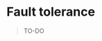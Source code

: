 # Fault tolerance {#fault-tolerance}

> TO-DO

::: {.todo latex=""}
<!-- TO-DO: write this -->
<!-- TO-DO: <div class="video" title="Fault-tolerant computation and threshold theorems" data-videoid="TPUElc_4amo"></div> -->
:::









































































































<!-- ## *Remarks and exercises* {#remarks-and-exercises-fault-tolerance} -->



<!-- ### Transversal gates in more detail {#detailed-transversal-gates}

<div class="video" title="Seven-qubit code and transversal constructions" data-videoid="vZ5p_fJbTMc"></div>

As mentioned in Section \@ref(clifford-walks-on-stabiliser-states), we can achieve universal computation if we have access to the Clifford gates (controlled-$\NOT$, Hadamard, and $S=P_{\pi/2}$) and the non-Clifford gate $T=P_{\pi/4}$.
It so happens that each of these is a little bit more tricky than the previous one, but to understand what we mean by this we need to give a definition.

::: {.idea latex=""}
Suppose we're interested in some $[[n,k,d]]$ stabiliser code $\mathcal{C}$.
Let $U$ be a single-qubit unitary, representing some computational gate whose logical version $U_L$ we want to study.

- If $U^{\otimes n}$ is an implementation for $U_L$ (i.e. if its effect on the codespace is exactly the effect of logical $U$) then we say that $U$ is **strictly transversal**.

- If there exist single-qubit unitaries $V_1,\ldots,V_n$ such that $V_1\otimes\ldots\otimes V_n$ is an implementation for $U_L$, then we say that $U$ is **weakly transversal**.

It's important to note that "being transversal" isn't an intrinsic property of an operator, but depends on the code: a gate might be transversal with respect to one code but not transversal with respect to another.
:::

For our purposes, we don't really mind so much whether a gate is strictly or weakly transversal, so we'll sometimes just refer to them both as "transversal".^[This is another piece of terminology where different sources use different conventions, so it's always a good idea to check which definition of transversal is being used.]
The reason that we care about transversal gates at all (be they weak or strong) is because they are *inherently fault tolerant*.
What do we mean by this?
Well, by their very nature, if an error affects one (physical) qubit, then transversal gates *will not* propagate that error, because they involve no interaction between different (physical) qubits.
There is also the bonus that transversal gates are implemented by a single "gate step", rather than some sequential combination of gates, which also has positive implications for fault tolerance (thanks to the **threshold theorem**, which we will see in Section \@ref(putting-it-all-together)) as well as making the overall complexity generally simpler.

The next natural question to ask is this: "which of the four gates necessary for universal computation are transversal for which codes"?
As we shall see, the Steane code admits a lot of transversal gates, due to it being a particularly nice example of a CSS code, whereas the three-qubit code and (thus) the Shor code do not admit quite so many.

To begin with, we might as well say what we already know in terms of this new vocabulary.

::: {.idea latex=""}
If $\mathcal{C}$ is a CSS code, then all Pauli operators are (weakly) transversal.
:::

This is immediate by construction: implementations of the logical Pauli operators are, in particular, elements of $\mathcal{P}_n$, which are exactly $n$-fold tensor products (of Pauli operators).^[In the example of the Steane code, we saw that $X$ and $Z$ are actually *strictly* transversal. The question of when this happens forms part of Exercise \@ref(odd-parity-transversal-gates).]

For other gates, we need to do a bit more work.
Generally, to show that some operator $U$ is transversal, we need to show two things: that $U^{\otimes n}$ preserves the codespace, and then that it actually enacts the logical $U$ operation.
In order to do this, we need to understand how unitaries $V$ (such as $V=U^{\otimes n}$) actually act on stabilisers, given that we already know they act as $\ket{\psi}\mapsto V\ket{\psi}$ on states.
So say that $P\in\mathcal{S}$ is some stabiliser, and $\ket{\psi}$ is in the corresponds codespace, so that $P\ket{\psi}=\ket{\psi}$.
We can notice that
$$
  \begin{aligned}
    (VPV^\dagger)V\ket{\psi}
    &= VP(V^\dagger V)\ket{\psi}
  \\&= VP\ket{\psi}
  \\&= V\ket{\psi}
  \end{aligned}
$$
which says that $VPV^\dagger$ stabilises $V\ket{\psi}$.
In other words, unitaries act on stabilisers by conjugation: $P\mapsto VPV^\dagger$.

::: {.idea latex=""}
If $\mathcal{C}$ is a CSS code, then $\cNOT$ is (strictly) transversal.
:::

To be clear what we mean by this, we're claiming we can get a logical controlled-$\NOT$ gate on two "qubits" $q_1$ and $q_2$ by simply using controlled-$\NOT$ gates on each corresponding pair of physical qubits in the encoding:

```r
\begin{quantikz}
  \lstick[wires=3]{$q_1$}
  & \ctrl{3}
  & \qw
  & \qw
  & \qw
\\& \qw
  & \ctrl{3}
  & \qw
  & \qw
\\& \qw
  & \qw
  & \ctrl{3}
  & \qw
\\\lstick[wires=3]{$q_2$}
  & \targ{}
  & \qw
  & \qw
  & \qw
  & \qw
\\& \qw
  & \targ{}
  & \qw
  & \qw
  & \qw
\\& \qw
  & \qw
  & \targ{}
  & \qw
  & \qw
\end{quantikz}
```

Let's write $\cNOT_L$ to mean this $\cNOT^{\otimes n}$, and then prove that it deserves this name.
By writing out the matrix for $\cNOT$, we see that $\cNOT^\dagger=\cNOT$, and so $\cNOT_L$ acts on stabilisers via $P\mapsto \cNOT_L P\cNOT_L$.
Since we have are working with a CSS code, we know that we can our stabiliser generators are all either of $X$-type or of $Z$-type, i.e. of the form $X_x$ or $Z_x$ where $x$ is some row of the parity check matrix.
This means that $\mathcal{S}\otimes\mathcal{S}$ is generated by four types of stabilisers: $X_x\otimes\id$, $\id\otimes X_x$, $Z_x\otimes\id$, and $\id\otimes Z_x$.
What does $\cNOT_L$ do to each of these?
Well,
$$
  \begin{aligned}
    \cNOT_L(X_x\otimes\id)\cNOT_L
    &= X_x\otimes X_x
    = (X_x\otimes\id)(\id\otimes X_x)
  \\\cNOT_L(\id\otimes X_x)\cNOT_L
    &= \id\otimes X_x
  \\\cNOT_L(Z_x\otimes\id)\cNOT_L
    &= Z_x\otimes Z_x
    = (Z_x\otimes\id)(\id\otimes Z_x)
  \\\cNOT_L(\id\otimes Z_x)\cNOT_L
    &= \id\otimes Z_x
  \end{aligned}
$$
and so it sends stabilisers to stabilisers, and thus preserves the codespace.

The only other thing we need to check is that it actually acts how a logical $\cNOT$ should act: it should be the case that^[This is an example of how it can be easier to define operators in terms of how they behave with respect to other operators, instead of how they act on states.]
$$
  \begin{aligned}
    \cNOT_L\colon
    X_L\otimes\id
    &\longmapsto X_L\otimes X_L
  \\\id\otimes X_L
    &\longmapsto \id\otimes X_L
  \\Z_L\otimes\id
    &\longmapsto Z_L\otimes \id
  \\\id\otimes Z_L
    &\longmapsto Z_L\otimes Z_L
  \end{aligned}
$$
since this is exactly how $\cNOT$ acts for $X$ and $Z$.
But this follows from exactly the same sort of argument as for the stabiliser generators.

::: {.technical title="CSS codes and controlled-NOT" latex="{CSS codes and controlled-$\NOT$}"}
The converse of the above theorem is actually true, giving us a much stronger statement: *a code is a CSS code if and only if $\cNOT$ is strictly transversal*.

We won't prove this here, but here's a sketch of how the proof would go: you can take any stabiliser, write it as a product of an $X$-type term and a $Z$-type term (and a global phase), and then use the fact that $\cNOT$ is strictly transversal to show that each of the $X$-type and $Z$-type terms are actually stabilisers; from this, you just need to pick some independent set to form a basis, so that you can write your code as generated by a bunch of $X$-type stabilisers and a bunch of $Z$-type ones, which means that it is a CSS code.
:::

This is essentially all we can say for an arbitrary CSS code: Pauli operators and controlled-$\NOT$ are transversal.
But our main example of interest has been the Steane code, which is of a very special form: it is a CSS code of a classical code over itself, namely the Hamming $[7,4,3]$ code.
We can say quite a bit more about CSS codes of this specific type.

::: {.idea latex=""}
If $\mathcal{C}=\operatorname{CSS}(C,C)$, then the Hadamard is (strictly) transversal.
:::

To prove this, we start by just writing down the action of $H^{\otimes n}$ on any stabiliser, say of $X$-type: if $x$ is some row of the parity-check matrix $H$ of the classical code $C$, then
$$
  H^{\otimes n}X_x H^{\otimes n}
  = Z_x.
$$
Since the $X$-type stabilisers come from the same code as the $Z$-type stabilisers, this says that if $X_x$ is a stabiliser then so too is $H^{\otimes n}X_x H^{\otimes n}$, which means that $H^{\otimes n}$ preserves the code space.
Again, just as before, we can also show that
$$
  \begin{aligned}
    H^{\otimes n}X_L H^{\otimes n}
    &= Z_L
  \\H^{\otimes n}Z_L H^{\otimes n}
    &= X_L
  \end{aligned}
$$
exactly as the Hadamard should act, which means that $H^{\otimes n}$ is indeed the logical Hadamard.

Here we can also see a code that *doesn't* admit a transversal Hadamard: the three-qubit code.
Recall that its logical states are
$$
  \begin{aligned}
    \ket{0}_L\
    &= \ket{000}
  \\\ket{1}_L\
    &= \ket{111}
  \end{aligned}
$$
which are *unentangled*.
Any transversal gate will, by definition, act separately on each physical qubit, which means that it will never be able to take an unentangled state to an entangled one.
But this is exactly the problem!
By definition, the logical Hadamard sends $\ket{0}_L$ to $\ket{+}_L$, and the latter state *is* entangled:^[The entangled state $\ket{+}_L$ is so important that it actually gets a special name: the **GHZ state**, for [Daniel Greenberger](https://en.wikipedia.org/wiki/Daniel_Greenberger), [Michael Horne](https://en.wikipedia.org/wiki/Michael_Horne_(physicist)), and [Anton Zeilinger](https://en.wikipedia.org/wiki/Anton_Zeilinger).]
$$
  \begin{aligned}
    \ket{+}_L
    &\coloneqq \frac{1}{\sqrt{2}}(\ket{0}_L+\ket{1}_L)
  \\&= \frac{1}{\sqrt{2}}(\ket{000}+\ket{111}).
  \end{aligned}
$$
Note that this is *not* equal to $\ket{{+}{+}{+}}$, since
$$
  \ket{{+}{+}{+}}
  = \sum_{x\in\{0,1\}^3} \ket{x}
  \neq \ket{+}_L
$$
which is not even entangled.
This highlights the fact that that, even in a repetition code, not all logical states are merely repeated copies of the physical state.

There is one other final thing is special, perhaps surprisingly, about the Steane code, and that is the *parity* of the number of qubits that it uses: $7$ is an *odd* number.

::: {.idea latex=""}
If $\mathcal{C}=\operatorname{CSS}(C,C)$ is an $n$-qubit code with $n$ odd, then the $S$ gate is (weakly) transversal.
:::

Proving this statement doesn't require any special tricks, and is a good test that you really understand what's going on, so we leave it as part of Exercise \@ref(odd-parity-transversal-gates).

::: {.idea latex=""}
If $\mathcal{C}=\operatorname{CSS}(C,C)$ is an $n$-qubit code with $n$ odd, then the $T$ gate is *not* transversal.
:::

Note first of all that the theorems we have been giving in this section have been getting only more specific, so any code satisfying the hypotheses of one theorem also satisfy those of all preceding theorems.
In other words, any $n$-qubit CSS code of the form $\operatorname{CSS}(C,C)$ with $n$ odd (such as the Steane code) is such that controlled-$\NOT$, the Hadamard, and the $S$ gate are all transversal.
We can summarise these results in a table describing which gates are transversal for the code $\operatorname{CSS}(C_1,C_2)$, with extra hypotheses increasing in strictness from left to right:

|  | no conditions | $C_1=C_2$ | $C_1=C_2$ and odd parity |
|:---:|:---:|:---:|:---:|
| $P$ | $\checkmark$ | $\checkmark$ | $\checkmark$ |
| $\cNOT$ | $\checkmark$ | $\checkmark$ | $\checkmark$ |
| $H$ |  | $\checkmark$ | $\checkmark$ |
| $S$ |  |  | $\checkmark$ |
| $T$ |  |  | $\times$ |

If the $T$ gate were also transversal, then we would have a *universal* set of gates that are *all* transversal.
This would be fantastic, but mathematics tells us that it would be just too good to be true.

::: {.idea latex=""}
**The [Eastin--Knill Theorem](https://en.wikipedia.org/wiki/Eastin–Knill_theorem).**
It is impossible for *any* quantum code to admit a transversal implementation of a universal set of gates.
:::

This theorem means that we need to find some other way of implementing the $T$ gate.
One popular method is called **magic state distillation**, which is the idea that if we can somehow prepare the "magic state" $T\ket{+}$ then we can use this to implement the $T$ gate:^[We study how this works in Exercise \@ref(using-magic-states).]

```r
\begin{quantikz}
  \lstick{$T\ket{+}$}
  & \targ{}
  & \meter{} \vcw{1}
\\\lstick{$\ket{\psi}$}
  & \ctrl{-1}
  & \gate{S}
  & \qw \rstick{$T\ket{\psi}$}
\end{quantikz}
```

While this doesn't entirely fix the problem, it is easier to think of schemes that attempt to produce high-quality magic states, perhaps by making many poor-quality copies and then "distilling" a higher-quality version from them.
 -->



<!-- ### Transversal gates for odd-parity codes {#odd-parity-transversal-gates}

Let $C=(G,H)$ be a weakly self-dual code, so that we can define the CSS code $\mathcal{C}=\operatorname{CSS}(C,C)$.
Assume that $\mathcal{C}$ is an $n$-qubit code with $n$ *odd*.

1. Prove that the weight (i.e. the number of non-zero entries) of each row of $H$ must be even.
2. Prove that $X$ and $Z$ are *strictly* transversal for $\mathcal{C}$.
  What is the importance of $n$ being odd?
3. What is the effect of the operator $S^{\otimes n}$?
  Note that your answer should depend on $n$.
  *Hint: recall that $SZS^\dagger=Z$ but $SXS^\dagger=Y$, and don't forget that $Y=iXZ$ has a phase of $i$!* -->



<!-- ### Using magic states {#using-magic-states}

In Section \@ref(transversal-gates) we said that we can apply the $T$ gate using a magic state $T\ket{+}$ using the circuit below:

```r
\begin{quantikz}
  \lstick{$T\ket{+}$}
  & \targ{}
  & \meter{} \vcw{1}
\\\lstick{$\ket{\psi}$}
  & \ctrl{-1}
  & \gate{S}
  & \qw \rstick{$T\ket{\psi}$}
\end{quantikz}
```

We could prove this just by following through the evolution of the circuit and checking it by hand, but this doesn't feel very insightful.
Let's show a better way to understand this circuit.

1. Prove that the following circuit does indeed have the claimed output:

```r
\begin{quantikz}
  \lstick{$\ket{0}$}
  & \targ{}
  & \phase{\theta}
  & \targ{}
  & \qw \rstick{$\ket{0}$}
\\\lstick{$\ket{\psi}$}
  & \ctrl{-1}
  & \qw
  & \ctrl{-1}
  & \qw \rstick{$P_\theta\ket{\psi}$}
\end{quantikz}
```

2. Taking inspiration from the second half of Section \@ref(encoding-arbitrary-states), show that the previous circuit is equivalent to the following:

```r
\begin{quantikz}
  \lstick{$\ket{0}$}
  & \targ{}
  & \phase{\theta}
  & \gate{H}
  & \meter{} \vcw{1}
\\\lstick{$\ket{\psi}$}
  & \ctrl{-1}
  & \qw
  & \qw
  & \gate{Z}
  & \qw
\end{quantikz}
```

3. By running the previous circuit backwards in time (replacing measurement with an outcome that we choose via state preparation, and vice versa), show that the following circuit gives the claimed output:

```r
\begin{quantikz}
  \lstick{$P_{-\theta}\ket{+}$}
  & \targ{}
  & \meter{} \vcw{1}
\\\lstick{$P_\theta\ket{\psi}$}
  & \ctrl{-1}
  & \gate{P_{-2\theta}}
  & \qw \rstick{$\ket{\psi}$}
\end{quantikz}
```

Note that setting $\theta=-\pi/4$ gives us exactly the magic state $T$ gate circuit that we wanted.

4. The previous circuit seems to give a very general methods for applying phase gates $P_\theta$ for arbitrary $\theta$, but it is actually only useful as a method if there exists some integer $k$ such that $2^k\theta\equiv0\mod{2\pi}$. Why? -->
